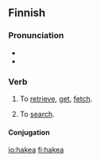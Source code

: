 ==Finnish==

===Pronunciation===
* {{IPA|[ˈhɑke̞.ɑˣ]|lang=fi}}
* {{hyphenation|ha|ke|a}}

===Verb===
{{infl|fi|verb}}

# {{transitive}} To [[retrieve]], [[get]], [[fetch]].
# To [[search]].

====Conjugation====
{{fi-conj-koskea|ha|k}}

[[io:hakea]]
[[fi:hakea]]